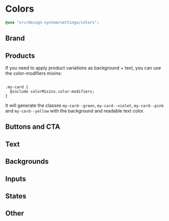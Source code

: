 

<Meta title="Styles/Colors" />

# Colors

```scss
@use "src/design-system/settings/colors";
```

## Brand

<ColorPalette>
  <ColorItem title="Brand" colors={{ "colors.$brand": styles.brand }} />
</ColorPalette>

## Products

<ColorPalette>
  <ColorItem
    title="Product Variation 1"
    colors={{ "colors.$product-alt-1": styles.productAlt1 }}
  />
  <ColorItem
    title="Product Variation 2"
    colors={{ "colors.$product-alt-2": styles.productAlt2 }}
  />
  <ColorItem
    title="Product Variation 3"
    colors={{ "colors.$product-alt-3": styles.productAlt3 }}
  />
  <ColorItem
    title="Product Variation 4"
    colors={{ "colors.$product-alt-4": styles.productAlt4 }}
  />
</ColorPalette>

If you need to apply product variations as background + text, you can use the color-modifiers mixins:

```

.my-card {
  @include colorMixins.color-modifiers;
}
```

It will generate the classes `my-card--green`, `my-card--violet`, `my-card--pink` and `my-card--yellow` with the background and readable text color.

## Buttons and CTA

<ColorPalette>
  <ColorItem
    title="CTA Primary"
    colors={{ "colors.$cta-primary": styles.ctaPrimary }}
  />
  <ColorItem
    title="CTA Primary Hover"
    colors={{ "colors.$cta-primary-hover": styles.ctaPrimaryHover }}
  />
  <ColorItem
    title="CTA Secondary"
    colors={{ "colors.$cta-secondary": styles.ctaSecondary }}
  />
  <ColorItem
    title="CTA Secondary Hover"
    colors={{ "colors.$cta-secondary-hover": styles.ctaSecondaryHover }}
  />
  <ColorItem
    title="CTA Primary Gray"
    colors={{ "colors.$cta-primary-gray": styles.ctaPrimaryGray }}
  />
</ColorPalette>

## Text

<ColorPalette>
  <ColorItem
    title="Text primary"
    colors={{ "colors.$text-primary": styles.textPrimary }}
  />
  <ColorItem
    title="Text secondary"
    colors={{ "colors.$text-secondary": styles.textSecondary }}
  />
  <ColorItem
    title="Text tertiary"
    colors={{ "colors.$text-tertiary": styles.textTertiary }}
  />
  <ColorItem
    title="Text for dark background"
    colors={{ "colors.$text-darkTheme": styles.textDarkTheme }}
  />
</ColorPalette>

## Backgrounds

<ColorPalette>
  <ColorItem
    title="Background primary"
    colors={{ "colors.$bg-primary": styles.bgPrimary }}
  />
  <ColorItem
    title="Background dark"
    colors={{ "colors.$bg-darkTheme": styles.bgDarkTheme }}
  />
  <ColorItem
    title="Background selection"
    colors={{ "colors.$bg-selection": styles.bgSelection }}
  />
  <ColorItem title="Background light" colors={{ "colors.$bg": styles.bg }} />
</ColorPalette>

## Inputs

<ColorPalette>
  <ColorItem
    title="Input default"
    colors={{ "colors.$input-default": styles.inputDefault }}
  />
  <ColorItem
    title="Input active"
    colors={{ "colors.$input-active": styles.inputActive }}
  />
  <ColorItem
    title="Input border"
    colors={{ "colors.$input-border": styles.inputBorder }}
  />
  <ColorItem
    title="Checkbox active"
    colors={{ "colors.$checkbox-active": styles.checkboxActive }}
  />
  <ColorItem
    title="Checkbox disabled"
    colors={{ "colors.$checkbox-disabled": styles.checkboxDisabled }}
  />
  <ColorItem
    title="Checkbox disabled background"
    colors={{ "colors.$checkbox-disabled-bg": styles.checkboxDisabledBg }}
  />
</ColorPalette>

## States

<ColorPalette>
  <ColorItem
    title="State active"
    colors={{ "colors.$state-active": styles.stateActive }}
  />
  <ColorItem
    title="State error"
    colors={{ "colors.$state-error": styles.stateError }}
  />
  <ColorItem
    title="State disabled"
    colors={{ "colors.$state-disabled": styles.stateDisabled }}
  />
  <ColorItem
    title="State disabled background"
    colors={{ "colors.$state-disabled-bg": styles.stateDisabledBg }}
  />
</ColorPalette>

## Other

<ColorPalette>
  <ColorItem title="White" colors={{ "colors.$white": styles.white }} />
  <ColorItem
    title="White hover"
    colors={{ "colors.$white-hover": styles.whiteHover }}
  />
</ColorPalette>
